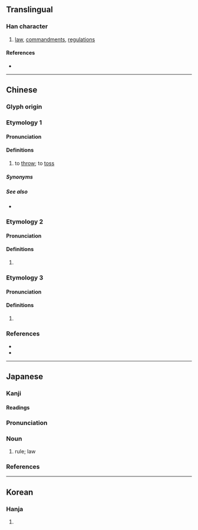 {{character info}}
==Translingual==

===Han character===
{{Han char|rn=64|rad=手|as=08|sn=11|four=53081|canj=QJMO|ids=⿰扌定}}

# [[law]], [[commandment]]s, [[regulation]]s

====References====
* {{Han ref|kx=0438.100|dkj=12272|dj=0788.070|hdz=31906.070|uh=639F|ud=25503|bh=D57E|bd=54654}}

----

==Chinese==

===Glyph origin===
{{Han etym}}

===Etymology 1===
{{zh-forms|alt=擲-Hokkien}}

====Pronunciation====
{{zh-pron
|c=deng3,deng6
|mn=xm,qz,jj,ph:tàn
|cat=v
}}

====Definitions====
{{zh-hanzi}}

# {{lb|zh|Cantonese|Min Nan}} to [[throw]]; to [[toss]]

=====Synonyms=====
{{zh-dial|扔}}

=====See also=====
* {{zh-l|掉}}

===Etymology 2===
{{zh-forms}}

====Pronunciation====
{{zh-pron
|m=dìng
|c=ding6
|mc=y
|oc=y
|cat=
}}

====Definitions====
{{zh-hanzi}}

# {{lb|zh|colloquial}} {{zh-alt form|定}}

===Etymology 3===
{{zh-forms}}

====Pronunciation====
{{zh-pron
|m=zhěng
|c=zang2
|cat=
}}

====Definitions====
{{zh-hanzi}}

# {{rfdef|zh}}

===References===
* {{R:twedu|C04243}}
* {{R:yue:mfccd}}

----

==Japanese==

===Kanji===
{{ja-kanji|grade=|rs=手08}}

====Readings====
{{ja-readings
|goon=じょう
|kanon=てい
|kun=おきて-
}}

===Pronunciation===
{{ja-pron|おきて|yomi=kun|acc=0|acc2=3|acc_ref=SMK2}}

===Noun===
{{ja-noun|おきて}}

# rule; law

===References===
<references/>

----

==Korean==

===Hanja===
{{ko-hanja|hangeul=정|eumhun=|rv=jeong|mr=chŏng|y=ceng}}

# {{rfdef|ko|sort=手08}}